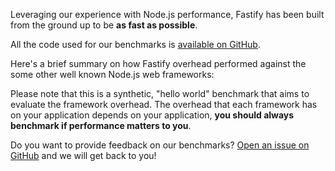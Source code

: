 <HeroBanner title="Benchmarks" />

Leveraging our experience with Node.js performance, Fastify has been built from the ground up to be **as fast as possible**.

All the code used for our benchmarks is [available on GitHub](https://github.com/fastify/benchmarks/).

Here's a brief summary on how Fastify overhead performed against the some other well known Node.js web frameworks:

<Benchmark />

Please note that this is a synthetic, "hello world" benchmark that aims to evaluate the framework overhead. The overhead that each framework has on your application depends on your application, **you should always benchmark if performance matters to you**.

Do you want to provide feedback on our benchmarks? [Open an issue on GitHub](https://github.com/fastify/benchmarks/issues) and we will get back to you!

